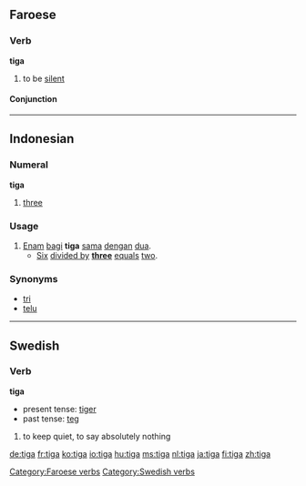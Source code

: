 ==Faroese==
===Verb===
'''tiga'''
# to be [[silent]]

====Conjunction====
{{fo-conj|groupe=
|inf=tiga
|prp=tigandi
|pp=tagdur
|sup=tagt
|p.1s=tigi
|p.2s=tigur
|p.3s=tigur
|p.p=tiga
|ps.1s=tagdi
|ps.2s=tagdi
|ps.3s=tagdi
|ps.p=tagdu
|imp.s=tig
|imp.p=tigið
}}

[[Category:Faroese verbs]]

----

==Indonesian==
===Numeral===
'''tiga'''

# {{cardinal|lang=id}} [[three]]

===Usage===
# [[enam|Enam]] [[bagi]] '''tiga''' [[sama]] [[dengan]] [[dua]].
#* [[six|Six]] [[divided by]] '''[[three]]''' [[equal]]s [[two]].

===Synonyms===
* [[tri]]
* [[telu]]

----

==Swedish==
===Verb===
'''tiga''' 

*present tense: [[tiger#Swedish|tiger]]
*past tense: [[teg#Swedish|teg]]

#to keep quiet, to say absolutely nothing

[[Category:Swedish verbs]]

[[de:tiga]]
[[fr:tiga]]
[[ko:tiga]]
[[io:tiga]]
[[hu:tiga]]
[[ms:tiga]]
[[nl:tiga]]
[[ja:tiga]]
[[fi:tiga]]
[[zh:tiga]]